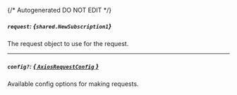 {/* Autogenerated DO NOT EDIT  */}

##### `request`: *{`shared.NewSubscription1`}*
The request object to use for the request.
<Collapsible>
    <NewSubscription1/>
</Collapsible>

---
##### `config?`: [*{ `AxiosRequestConfig` }*](https://axios-http.com/docs/req_config)
Available config options for making requests.


